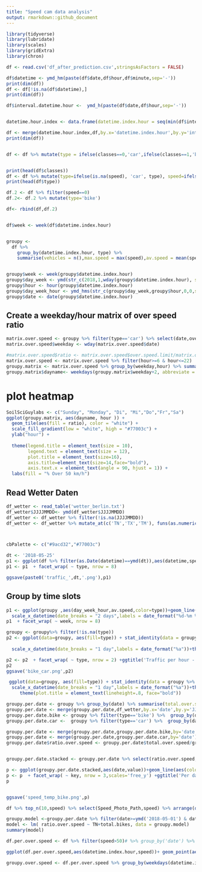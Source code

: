 ```yaml
---
title: "Speed cam data analysis"
output: rmarkdown::github_document
---
```


```r
library(tidyverse)
library(lubridate)
library(scales)
library(gridExtra)
library(chron)

df <- read.csv('df_after_prediction.csv',stringsAsFactors = FALSE)

df$datetime <- ymd_hm(paste(df$date,df$hour,df$minute,sep='-'))
print(dim(df))
df <- df[!is.na(df$datetime),]
print(dim(df))

df$interval.datetime.hour <-  ymd_h(paste(df$date,df$hour,sep='-'))


datetime.hour.index <- data.frame(datetime.index.hour = seq(min(df$interval.datetime.hour),max(df$interval.datetime.hour),by=60*60))

df <- merge(datetime.hour.index,df,by.x='datetime.index.hour',by.y='interval.datetime.hour',all.x = TRUE)
print(dim(df))


df <- df %>% mutate(type = ifelse(classes==0,'car',ifelse(classes==1,'bike','NA')))


print(head(df$classes))
df <- df %>% mutate(type=ifelse(is.na(speed), 'car', type), speed=ifelse(is.na(speed),0,speed))
print(head(df$type))

df.2 <- df %>% filter(speed==0) 
df.2<- df.2 %>% mutate(type='bike')

df<- rbind(df,df.2)


df$week <- week(df$datetime.index.hour)


groupy <-
  df %>%
    group_by(datetime.index.hour, type) %>%
    summarise(vehicles = n(),max.speed = max(speed),av.speed = mean(speed), over.speed.limit = sum(speed>50))


groupy$week <- week(groupy$datetime.index.hour)
groupy$day_week <- ymd(str_c(2018,1,wday(groupy$datetime.index.hour), sep='-'))
groupy$hour <- hour(groupy$datetime.index.hour)
groupy$day_week_hour <- ymd_hms(str_c(groupy$day_week,groupy$hour,0,0,sep=':'))
groupy$date <- date(groupy$datetime.index.hour)
```
## Create a weekday/hour matrix of over speed ratio
```r
matrix.over.speed <- groupy %>% filter(type=='car') %>% select(date,over.speed.limit,vehicles,hour) %>% filter(date>ymd('2018-04-27')& date<ymd('2018-05-20'))
matrix.over.speed$weekday <- wday(matrix.over.speed$date)

#matrix.over.speed$ratio <- matrix.over.speed$over.speed.limit/matrix.over.speed$vehicles
matrix.over.speed <- matrix.over.speed %>% filter(hour>=6 & hour<=22)
groupy.matrix <- matrix.over.speed %>% group_by(weekday,hour) %>% summarise(ratio = sum(over.speed.limit)/ sum(vehicles)*100)
groupy.matrix$dayname<- weekdays(groupy.matrix$weekday+2, abbreviate = FALSE)

```

# plot heatmap
```r

SoilSciGuylabs <- c("Sunday", "Monday", "Di", "Mi","Do","Fr","Sa")
ggplot(groupy.matrix, aes(dayname, hour )) +
  geom_tile(aes(fill = ratio), color = "white") +
  scale_fill_gradient(low = "white", high = "#77003c") +
  ylab("hour") +
  
  theme(legend.title = element_text(size = 10),
        legend.text = element_text(size = 12),
        plot.title = element_text(size=16),
        axis.title=element_text(size=14,face="bold"),
        axis.text.x = element_text(angle = 90, hjust = 1)) +
  labs(fill = "% Over 50 km/h")
```

## Read Wetter Daten

```r
df_wetter <- read_table('wetter_berlin.txt')
df_wetter$JJJJMMDD<- ymd(df_wetter$JJJJMMDD)
df_wetter <- df_wetter %>% filter(!is.na(JJJJMMDD))
df_wetter <- df_wetter %>% mutate_at(c('TN','TX','TM'), funs(as.numeric(.)))




```

```r
cbPalette <- c("#9acd32","#77003c")

dt <- '2018-05-25'
p1 <- ggplot(df %>% filter(as.Date(datetime)==ymd(dt)),aes(datetime,speed, color=type))+ geom_jitter(alpha=0.2)+geom_smooth()+theme(legend.position="top",legend.title=element_blank(),axis.title.x=element_blank())+scale_colour_manual(values=cbPalette)+theme(legend.position="none")+ggtitle(dt)
p1 <- p1  + facet_wrap( ~ type, nrow = 8) 

ggsave(paste0('traffic_',dt,'.png'),p1)
```

## Group by time slots
```r
p1 <- ggplot(groupy ,aes(day_week_hour,av.speed,color=type))+geom_line()+theme(axis.text.x = element_text(angle=90))+
  scale_x_datetime(date_breaks = "2 days",labels = date_format("%d-%m %H:%M"))+theme(legend.position="top")+ylim(10,35)+theme(legend.position="top",legend.title=element_blank(),axis.title.x=element_blank())+scale_colour_manual(values=cbPalette)
p1  + facet_wrap( ~ week, nrow = 8) 

```
```r
groupy <- groupy%>% filter(!is.na(type))
p2 <- ggplot(data=groupy, aes(fill=type)) + stat_identity(data = groupy  %>%filter(datetime.index.hour>'2018-04-19' 
                                                                               ), aes(datetime.index.hour, vehicles), geom = "bar", alpha = 0.8,position = "dodge")+theme(axis.text.x = element_text(angle=90))+
  scale_x_datetime(date_breaks = "1 day",labels = date_format("%a"))+theme(legend.position="top",legend.title=element_blank(),axis.title.x=element_blank())+scale_fill_manual(values=cbPalette)

p2 <- p2  + facet_wrap( ~ type, nrow = 2) +ggtitle('Traffic per hour - April-Mai 2018')
p2
ggsave('bike_car.png',p2)
```
```r
 ggplot(data=groupy, aes(fill=type)) + stat_identity(data = groupy %>% filter(datetime.index.hour>'2018-04-08'  & type=='car'), aes(datetime.index.hour, over.speed.limit), geom = "bar", alpha = 0.8,position = "dodge")+theme(axis.text.x = element_text(angle=90))+
  scale_x_datetime(date_breaks = "1 day",labels = date_format("%a"))+theme(legend.position="top",legend.title=element_blank(),axis.title.x=element_blank())+scale_fill_manual(values='#77003c')+theme(legend.position="none")+ggtitle("Speed limit breaches per hour") + 
     theme(plot.title = element_text(lineheight=.8, face="bold"))


```
```r
groupy.per.date <- groupy %>% group_by(date) %>% summarise(total.over.speed = sum(over.speed.limit))
groupy.per.date <- merge(groupy.per.date,df_wetter,by.x='date',by.y='JJJJMMDD')
groupy.per.date.bike <- groupy %>% filter(type=='bike') %>%  group_by(date)  %>% summarise(total.bikes = sum(vehicles))
groupy.per.date.car <-  groupy %>% filter(type=='car') %>%  group_by(date)  %>% summarise(total.cars = sum(vehicles))

groupy.per.date <- merge(groupy.per.date,groupy.per.date.bike,by='date')
groupy.per.date <- merge(groupy.per.date,groupy.per.date.car,by='date')
groupy.per.date$ratio.over.speed <- groupy.per.date$total.over.speed/groupy.per.date$total.cars*100


groupy.per.date.stacked <- groupy.per.date %>% select(ratio.over.speed,total.bikes,TM,date) %>% gather(key,value,-date)

p <- ggplot(groupy.per.date.stacked,aes(date,value))+geom_line(aes(color=key))+scale_color_manual(values=c('#77003c','#c33333',"#9acd32",'red','blue'))+theme(legend.position="top",legend.title=element_blank(),axis.title.x=element_blank())
p <- p  + facet_wrap( ~ key, nrow = 3,scales='free_y') +ggtitle('Per day - April-Mai 2018')+theme(legend.position="none")
p


ggsave('speed_temp_bike.png',p)
```



```r
df %>% top_n(10,speed) %>% select(Speed_Photo_Path,speed) %>% arrange(desc(speed))
```
```r

groupy.model <-groupy.per.date %>% filter(date>=ymd('2018-05-01') & date<ymd('2018-05-20'))
model <- lm( ratio.over.speed ~ TN+total.bikes, data = groupy.model)
summary(model)
```

```r
df.per.over.speed <- df %>% filter(speed>50)# %>% group_by('date') %>% summarise()

ggplot(df.per.over.speed,aes(datetime.index.hour,speed))+ geom_point(aes(color=hour))+geom_smooth()+  scale_x_datetime(date_breaks = "1 day",labels = date_format("%a"))+theme(axis.text.x = element_text(size=8,angle=90,hjust=.5,vjust=.5,face="plain"))
```
```r
groupy.over.speed <- df.per.over.speed %>% group_by(weekdays(datetime.index.hour)) %>% summarise(mean.over.speed = mean(speed))
```

